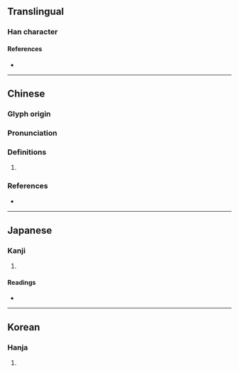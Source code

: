 {{character info/new}}
==Translingual==

===Han character===
{{Han char|rn=18|rad=刀|as=09|sn=11|four=22200|canj=UBLN|ids=⿰耑刂}}

====References====
* {{Han ref|kx=0142.170|dkj=02091|dj=0322.030|hdz=10348.070|uh=526C|ud=21100|bh=D46B|bd=54379}}

----

==Chinese==
{{zh-forms}}

===Glyph origin===
{{Han etym}}

===Pronunciation===
{{zh-pron
|m=zhì,duān
|c=zai3,tyun4
|mc=y
|oc=y
|cat=
}}

===Definitions===
{{zh-hanzi}}

# {{rfdef|zh}}

===References===
* {{R:yue:mfccd}}

----

==Japanese==

===Kanji===
{{ja-kanji|grade=|rs=刀09}}

# {{rfdef|ja|sort=刀09}} <!-- line may be deleted if/when POS headers are added -->

====Readings====
* {{ja-readings|on=[[たん]] (tan), [[せん]] (sen), [[せい]] (sei)|kun=[[たつ]] (tatsu), [[さばく]] (sabaku)}}

----

==Korean==

===Hanja===
{{ko-hanja|hangeul=단|rv=dan|mr=tan}}

# {{rfdef|ko|sort=刀09}}